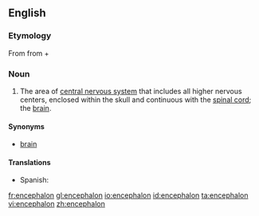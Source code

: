 ==English==
{{wikipedia}}

===Etymology===
From {{etyl|grc}} {{term|ἐγκέφαλος||within the head|tr=enkephalos|lang=grc|sc=polytonic}} from {{term|ἐν||in|tr=en|lang=grc|sc=polytonic}} + {{term|κεφαλή||head|tr=kephalē|lang=grc|sc=polytonic}}

===Noun===
{{en-noun|encephala}}

# {{neuroanatomy}} The area of [[central nervous system]] that includes all higher nervous centers, enclosed within the skull and continuous with the [[spinal cord]]; the [[brain]].

====Synonyms====
* [[brain]]

====Translations====
{{trans-top|part of brain}}
*Spanish: {{t+|es|encéfalo|m}}
{{trans-mid}}
{{trans-bottom}}

[[fr:encephalon]]
[[gl:encephalon]]
[[io:encephalon]]
[[id:encephalon]]
[[ta:encephalon]]
[[vi:encephalon]]
[[zh:encephalon]]